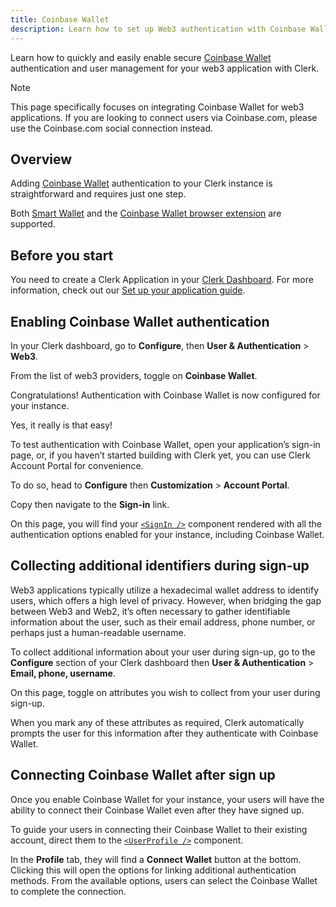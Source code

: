 ```yaml
---
title: Coinbase Wallet
description: Learn how to set up Web3 authentication with Coinbase Wallet.
---
```


Learn how to quickly and easily enable secure [Coinbase Wallet](https://www.coinbase.com/wallet) authentication and user management for your web3 application with Clerk.

> [!NOTE]
> This page specifically focuses on integrating Coinbase Wallet for web3 applications. If you are looking to connect users via Coinbase.com, please use the Coinbase.com social connection instead.

## Overview

Adding [Coinbase Wallet](https://www.coinbase.com/wallet) authentication to your Clerk instance is straightforward and requires just one step.

Both [Smart Wallet](https://www.coinbase.com/wallet/smart-wallet) and the [Coinbase Wallet browser extension](https://www.coinbase.com/wallet/downloads) are supported.

## Before you start

You need to create a Clerk Application in your [Clerk Dashboard](https://dashboard.clerk.com/). For more information, check out our [Set up your application guide](/docs/quickstarts/setup-clerk).

## Enabling Coinbase Wallet authentication

In your Clerk dashboard, go to **Configure**, then **User & Authentication** > **Web3**.

From the list of web3 providers, toggle on **Coinbase Wallet**.

Congratulations! Authentication with Coinbase Wallet is now configured for your instance.

Yes, it really is that easy!

To test authentication with Coinbase Wallet, open your application’s sign-in page, or, if you haven’t started building with Clerk yet, you can use Clerk Account Portal for convenience.

To do so, head to **Configure** then **Customization** > **Account Portal**.

Copy then navigate to the **Sign-in** link.

On this page, you will find your [`<SignIn />`](/docs/components/authentication/sign-in) component rendered with all the authentication options enabled for your instance, including Coinbase Wallet.

## Collecting additional identifiers during sign-up

Web3 applications typically utilize a hexadecimal wallet address to identify users, which offers a high level of privacy. However, when bridging the gap between Web3 and Web2, it’s often necessary to
gather identifiable information about the user, such as their email address, phone number, or perhaps just a human-readable username.

To collect additional information about your user during sign-up, go to the **Configure** section of your Clerk dashboard then **User & Authentication** > **Email, phone, username**.

On this page, toggle on attributes you wish to collect from your user during sign-up.

When you mark any of these attributes as required, Clerk automatically prompts the user for this information after they authenticate with Coinbase Wallet.

## Connecting Coinbase Wallet after sign up

Once you enable Coinbase Wallet for your instance, your users will have the ability to connect their Coinbase Wallet even after they have signed up.

To guide your users in connecting their Coinbase Wallet to their existing account, direct them to the [`<UserProfile />`](/docs/components/user/user-profile) component.

In the **Profile** tab, they will find a **Connect Wallet** button at the bottom. Clicking this will open the options for linking additional authentication methods. From the available options, users can select the Coinbase Wallet to complete the connection.

